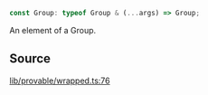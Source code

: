 ```ts
const Group: typeof Group & (...args) => Group;
```

An element of a Group.

## Source

[lib/provable/wrapped.ts:76](https://github.com/o1-labs/o1js/blob/000b9835d52eede806be269b958c57000ff32f72/src/lib/provable/wrapped.ts#L76)
